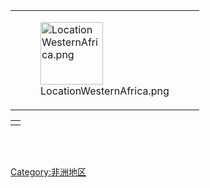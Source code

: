 {| align=right
|[[File:LocationWesternAfrica.png|100px]]
|}
{| align=right
|{{Commonscat|West Africa}}
|}

{{catmore}}<br /><br />
{{Commonscat|West Africa}}

[[Category:非洲地区|Category:非洲地区]]